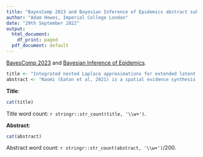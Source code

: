 ```yaml
---
title: "BayesComp 2023 and Bayesian Inference of Epidemics abstract submission"
author: "Adam Howes, Imperial College London"
date: "29th September 2022"
output:
  html_document:
    df_print: paged
  pdf_document: default
---
```


[BayesComp 2023](https://bayescomp2023.com/) and [Bayesian Inference of Epidemics](https://warwick.ac.uk/fac/sci/statistics/staff/academic-research/corbella/bcepidemics2023).

```r
title <- "Integrated nested Laplace approximations for extended latent Gaussian models, with application to the Naomi HIV model"
abstract <- "Naomi (Eaton et al, 2021) is a spatial evidence synthesis model used to produce district-level HIV epidemic indicators in sub-Saharan Africa. Multiple outcomes of interest, including HIV prevalence, HIV incidence and treatment coverage are jointly modelled using both household survey data and routinely reported health system data. The model is provided as a tool for countries to input their data to and generate estimates. In this setting, computationally intensive inference methods like MCMC are impractical. We propose a new inference method which combines the simplified integrated nested Laplace approximation approach of Wood (2020) with adaptive Gauss-Hermite quadrature to enable fast and accurate inference for Naomi and other extended latent Gaussian models. Using data from Malawi, we show that the inferences obtained by our method are substantially more accurate than the empirical Bayes Gaussian approximation approach used currently, as compared with inferences from HMC with the No-U-Turn sampler as a gold-standard, where all methods are implemented via a common `TMB` C++ template for the log-posterior. By extending the `aghq` package (Stringer, 2021) we faciliate flexible and easy use of our method when provided a `TMB` template."
```

**Title**:
```r
cat(title)
```

Title word count: `r stringr::str_count(title, '\\w+')`.

**Abstract**:
```r
cat(abstract)
```

Abstract word count: `r stringr::str_count(abstract, '\\w+')`/200.
